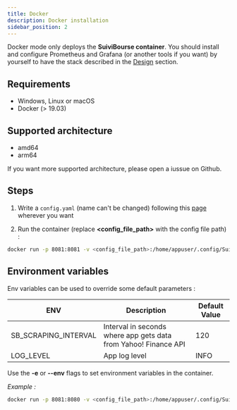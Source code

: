 ```yaml
---
title: Docker
description: Docker installation
sidebar_position: 2
---
```


Docker mode only deploys the **SuiviBourse container**. You should install and configure Prometheus and Grafana (or another tools if you want) by yourself to have the stack described in the [Design](/docs/intro/design) section. 

## Requirements
* Windows, Linux or macOS 
* Docker (> 19.03)


## Supported architecture
* amd64
* arm64 

If you want more supported architecture, please open a iussue on Github.



## Steps

1. Write a `config.yaml` (name can't be changed) following this [page](/docs/intro/config) wherever you want

2. Run the container (replace **\<config_file_path\>** with the config file path) :
```Bash
docker run -p 8081:8081 -v <config_file_path>:/home/appuser/.config/SuiviBourse suivi-bourse-app
```

## Environment variables

Env variables can be used to override some default parameters : 

| ENV                  | Description                                                     | Default Value |
|----------------------|-----------------------------------------------------------------|---------------|
| SB_SCRAPING_INTERVAL | Interval in seconds where app gets data from Yahoo! Finance API | 120           |
| LOG_LEVEL            | App log level                                                   | INFO          |

Use the **-e** or **--env** flags to set environment variables in the container.

*Example :*
```Bash
docker run -p 8081:8080 -v <config_file_path>:/home/appuser/.config/SuiviBourse -e SB_SCRAPING_INTERVAL=60 suivi-bourse-app
```
